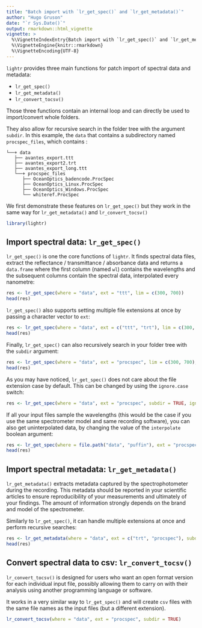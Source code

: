```yaml
---
title: "Batch import with `lr_get_spec()` and `lr_get_metadata()`"
author: "Hugo Gruson"
date: "`r Sys.Date()`"
output: rmarkdown::html_vignette
vignette: >
  %\VignetteIndexEntry{Batch import with `lr_get_spec()` and `lr_get_metadata()`}
  %\VignetteEngine{knitr::rmarkdown}
  %\VignetteEncoding{UTF-8}
---
```


`lightr` provides three main functions for patch import of spectral data and
metadata:

* `lr_get_spec()`
* `lr_get_metadata()`
* `lr_convert_tocsv()`

Those three functions contain an internal loop and can directly be used to 
import/convert
whole folders.

They also allow for recursive search in the folder tree with the argument
`subdir`. In this example, the `data` that contains a subdirectory named 
`procspec_files`, which contains :

```
└──+ data
   ├── avantes_export.ttt
   ├── avantes_export2.trt
   ├── avantes_export_long.ttt
   └──+ procspec_files
      ├── OceanOptics_badencode.ProcSpec
      ├── OceanOptics_Linux.ProcSpec
      ├── OceanOptics_Windows.ProcSpec
      └── whiteref.ProcSpec
```

We first demonstrate these features on `lr_get_spec()` but they work in the same
way for `lr_get_metadata()` and `lr_convert_tocsv()`

```r
library(lightr)
```

## Import spectral data: `lr_get_spec()`

`lr_get_spec()` is one the core functions of `lightr`. It finds spectral data 
files, extract the reflectance / transmittance / absorbance data and returns a
`data.frame` where the first column (named `wl`) contains the wavelengths and
the subsequent columns contain the spectral data, interpolated every nanometre:

```r
res <- lr_get_spec(where = "data", ext = "ttt", lim = c(300, 700))
head(res)
```

`lr_get_spec()` also supports setting multiple file extensions at once by
passing a character vector to `ext`:

```r
res <- lr_get_spec(where = "data", ext = c("ttt", "trt"), lim = c(300, 700))
head(res)
```

Finally, `lr_get_spec()` can also recursively search in your folder tree with 
the `subdir` argument:

```r
res <- lr_get_spec(where = "data", ext = "procspec", lim = c(300, 700), subdir = TRUE)
head(res)
```

As you may have noticed, `lr_get_spec()` does not care about the file extension
case by default. This can be changed by using the `ignore.case` switch:

```r
res <- lr_get_spec(where = "data", ext = "procspec", subdir = TRUE, ignore.case = FALSE)
```

If all your input files sample the wavelengths (this would be the case if you
use the same spectrometer model and same recording software), you can also get
uninterpolated data, by changing the value of the `interpolate` boolean 
argument:

```r
res <- lr_get_spec(where = file.path("data", "puffin"), ext = "procspec", interpolate = FALSE)
head(res)
```

## Import spectral metadata: `lr_get_metadata()`

`lr_get_metadata()` extracts metadata captured by the spectrophotometer during
the recording. This metadata should be reported in your scientific articles to 
ensure reproducibility of your measurements and ultimately of your findings. The
amount of information strongly depends on the brand and model of the
spectrometer.

Similarly to `lr_get_spec()`, it can handle multiple extensions at once and 
perform recursive searches:

```r
res <- lr_get_metadata(where = "data", ext = c("trt", "procspec"), subdir = TRUE)
head(res)
```

## Convert spectral data to csv: `lr_convert_tocsv()`

`lr_convert_tocsv()` is designed for users who want an open format 
version for each individual input file, possibly allowing them to carry on with
their analysis using another programming language or software.

It works in a very similar way to `lr_get_spec()` and will create `csv` files 
with the same file names as the input files (but a different extension).

```r
lr_convert_tocsv(where = "data", ext = "procspec", subdir = TRUE)
```

